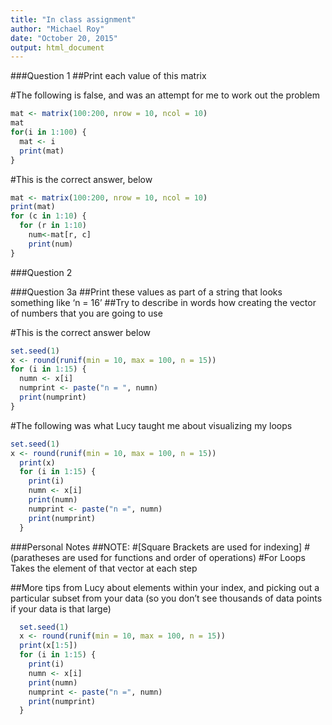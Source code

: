 ```yaml
---
title: "In class assignment"
author: "Michael Roy"
date: "October 20, 2015"
output: html_document
---
```


###Question 1 
##Print each value of this matrix

#The following is false, and was an attempt for me to work out the problem

```r
mat <- matrix(100:200, nrow = 10, ncol = 10)
mat
for(i in 1:100) {
  mat <- i
  print(mat)
}
```

#This is the correct answer, below

```r
mat <- matrix(100:200, nrow = 10, ncol = 10)
print(mat)
for (c in 1:10) {
  for (r in 1:10)
    num<-mat[r, c]
    print(num)
}
```

###Question 2


###Question 3a
##Print these values as part of a string that looks something like 'n = 16'
##Try to describe in words how creating the vector of numbers that you are going to use

#This is the correct answer below

```r
set.seed(1)
x <- round(runif(min = 10, max = 100, n = 15))
for (i in 1:15) {
  numn <- x[i]
  numprint <- paste("n = ", numn)
  print(numprint)
}
```

#The following was what Lucy taught me about visualizing my loops

```r
set.seed(1)
x <- round(runif(min = 10, max = 100, n = 15))
  print(x)
  for (i in 1:15) {
    print(i)
    numn <- x[i]
    print(numn)
    numprint <- paste("n =", numn)
    print(numprint)
  }
```

###Personal Notes
##NOTE:
#[Square Brackets are used for indexing]
#(paratheses are used for functions and order of operations)
#For Loops Takes the element of that vector at each step
  
##More tips from Lucy about elements within your index, and picking out a particular subset from your data (so you don't see thousands of data points if your data is that large)
  
```r
  set.seed(1)
  x <- round(runif(min = 10, max = 100, n = 15))
  print(x[1:5])
  for (i in 1:15) {
    print(i)
    numn <- x[i]
    print(numn)
    numprint <- paste("n =", numn)
    print(numprint)
  }
```

